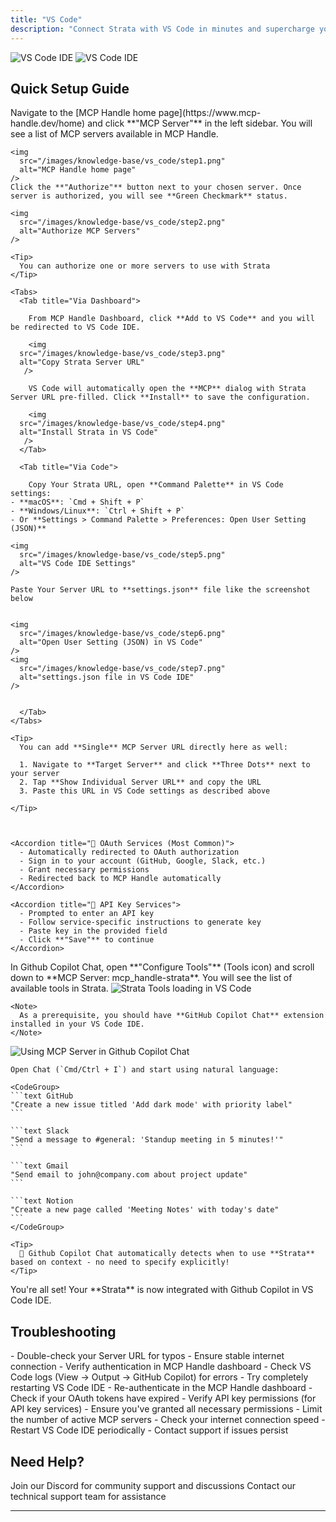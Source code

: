 ```yaml
---
title: "VS Code"
description: "Connect Strata with VS Code in minutes and supercharge your AI coding experience"
---
```

<img
  className="block dark:hidden"
  src="/images/knowledge-base/vs_code/VS_Code.png"
  alt="VS Code IDE"
/>
<img
  className="hidden dark:block"
  src="/images/knowledge-base/vs_code/VS_Code.png"
  alt="VS Code IDE"
/>

## Quick Setup Guide

<Steps>
  <Step title="Authorize MCP Servers to Use with Strata">
    Navigate to the [MCP Handle home page](https://www.mcp-handle.dev/home) and click **"MCP Server"** in the left sidebar. You will see a list of MCP servers available in MCP Handle.

    <img
      src="/images/knowledge-base/vs_code/step1.png"
      alt="MCP Handle home page"
    />    
    Click the **"Authorize"** button next to your chosen server. Once server is authorized, you will see **Green Checkmark** status.

    <img
      src="/images/knowledge-base/vs_code/step2.png"
      alt="Authorize MCP Servers"
    />

    <Tip>
      You can authorize one or more servers to use with Strata
    </Tip>

  </Step>

  <Step title="Configure VS Code IDE with Strata">

    <Tabs>
      <Tab title="Via Dashboard">

        From MCP Handle Dashboard, click **Add to VS Code** and you will be redirected to VS Code IDE.

        <img
      src="/images/knowledge-base/vs_code/step3.png"
      alt="Copy Strata Server URL"
       />

        VS Code will automatically open the **MCP** dialog with Strata Server URL pre-filled. Click **Install** to save the configuration.

        <img
      src="/images/knowledge-base/vs_code/step4.png"
      alt="Install Strata in VS Code"
       />
      </Tab>

      <Tab title="Via Code">

        Copy Your Strata URL, open **Command Palette** in VS Code settings:
    - **macOS**: `Cmd + Shift + P`
    - **Windows/Linux**: `Ctrl + Shift + P`
    - Or **Settings > Command Palette > Preferences: Open User Setting (JSON)**

    <img
      src="/images/knowledge-base/vs_code/step5.png"
      alt="VS Code IDE Settings"
    />
    
    Paste Your Server URL to **settings.json** file like the screenshot below


    <img
      src="/images/knowledge-base/vs_code/step6.png"
      alt="Open User Setting (JSON) in VS Code"
    />
    <img
      src="/images/knowledge-base/vs_code/step7.png"
      alt="settings.json file in VS Code IDE"
    />
        

      </Tab>
    </Tabs>

    <Tip>
      You can add **Single** MCP Server URL directly here as well:

      1. Navigate to **Target Server** and click **Three Dots** next to your server
      2. Tap **Show Individual Server URL** and copy the URL
      3. Paste this URL in VS Code settings as described above

    </Tip>



    <Accordion title="🔐 OAuth Services (Most Common)">
      - Automatically redirected to OAuth authorization
      - Sign in to your account (GitHub, Google, Slack, etc.)
      - Grant necessary permissions
      - Redirected back to MCP Handle automatically
    </Accordion>
    
    <Accordion title="🔑 API Key Services">
      - Prompted to enter an API key
      - Follow service-specific instructions to generate key
      - Paste key in the provided field
      - Click **"Save"** to continue
    </Accordion>
  </Step>

  <Step title="Verify Tools Loading">
    In Github Copilot Chat, open **"Configure Tools"** (Tools icon) and scroll down to **MCP Server: mcp_handle-strata**. You will see the list of available tools in Strata.
    <img
      src="/images/knowledge-base/vs_code/step8.png"
      alt="Strata Tools loading in VS Code"
    />
    
    <Note>
      As a prerequisite, you should have **GitHub Copilot Chat** extension installed in your VS Code IDE.
    </Note>
    
  </Step>

  <Step title="Start Using in Github Copilot Chat inside VS Code IDE">
    <img
      src="/images/knowledge-base/vs_code/step9.jpg"
      alt="Using MCP Server in Github Copilot Chat"
    />
    
    Open Chat (`Cmd/Ctrl + I`) and start using natural language:
    
    <CodeGroup>
    ```text GitHub
    "Create a new issue titled 'Add dark mode' with priority label"
    ```
    
    ```text Slack
    "Send a message to #general: 'Standup meeting in 5 minutes!'"
    ```
    
    ```text Gmail
    "Send email to john@company.com about project update"
    ```
    
    ```text Notion
    "Create a new page called 'Meeting Notes' with today's date"
    ```
    </CodeGroup>
    
    <Tip>
      🎯 Github Copilot Chat automatically detects when to use **Strata** based on context - no need to specify explicitly!
    </Tip>
  </Step>

  <Step title="Happy Building! 🎉">
    You're all set! Your **Strata** is now integrated with Github Copilot in VS Code IDE.
  </Step>
</Steps>

## Troubleshooting

<AccordionGroup>
  <Accordion title="🔧 Tools Not Appearing">
    - Double-check your Server URL for typos
    - Ensure stable internet connection
    - Verify authentication in MCP Handle dashboard
    - Check VS Code logs (View → Output → GitHub Copilot) for errors
    - Try completely restarting VS Code IDE
  </Accordion>
  
  <Accordion title="🔐 Authentication Issues">
    - Re-authenticate in the MCP Handle dashboard
    - Check if your OAuth tokens have expired
    - Verify API key permissions (for API key services)
    - Ensure you've granted all necessary permissions
  </Accordion>
  
  <Accordion title="⚡ Performance Issues">
    - Limit the number of active MCP servers
    - Check your internet connection speed
    - Restart VS Code IDE periodically
    - Contact support if issues persist
  </Accordion>
</AccordionGroup>

## Need Help?

<CardGroup cols={2}>
  <Card title="Community" icon="discord">
    Join our Discord for community support and discussions
  </Card>
  <Card title="Support" icon="headphones">
    Contact our technical support team for assistance
  </Card>
</CardGroup>

---